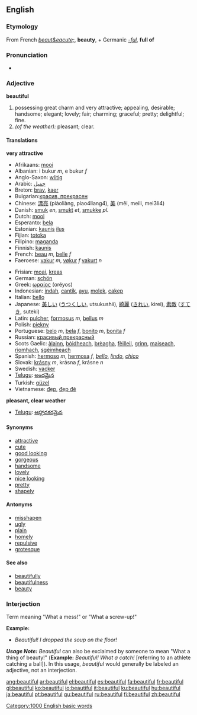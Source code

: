 ==English==

{{rank|England|sense|ten|422|beautiful|possible|mark|followed}}

===Etymology===
From French ''[[beaut&eacute;]]'', '''beauty''', + Germanic ''[[-ful]]'', '''full of'''

===Pronunciation===
*{{audio|en-us-beautiful.ogg|Audio (US)}}

=== Adjective ===
'''beautiful'''
#possessing great charm and very attractive; appealing, desirable; handsome; elegant; lovely; fair; charming; graceful; pretty; delightful; fine.
#''(of the weather):'' pleasant; clear.

====Translations====
'''very attractive'''
{{top}}
*Afrikaans: [[mooi]]
*Albanian:  i bukur ''m'', e bukur ''f''
*Anglo-Saxon: [[wlitig]]
*Arabic: [[جميل]]
*Breton: [[brav]], [[kaer]]
*Bulgarian:[[красив, прекрасен]]
*Chinese: [[漂亮]] (piàoliàng, piao4liang4), [[美]] (měi, meili, mei3li4)
*Danish: [[smuk]] ''en'', [[smukt]] ''et'', [[smukke]] ''pl.''
*Dutch: [[mooi]]
*Esperanto: [[bela]]
*Estonian: [[kaunis]] [[ilus]]
*Fijian: [[totoka]]
*Filipino: [[maganda]]
*Finnish: [[kaunis]]
*French: [[beau]] ''m'', [[belle]] ''f''
*Faeroese: [[vakur]] ''m'', [[vøkur]] ''f'' [[vakurt]] ''n''
{{mid}}
*Frisian: [[moai]], [[kreas]]
*German: [[schön]]
*Greek: [[ωραίος]] (oréyos)
*Indonesian: [[indah]], [[cantik]], [[ayu]], [[molek]], [[cakep]]
*Italian: [[bello]]
*Japanese: [[美しい]] ([[うつくしい]], utsukushii), [[綺麗]] ([[きれい]], kirei), [[素敵]] ([[すてき]], suteki)
*Latin: [[pulcher]], [[formosus]] ''m'', [[bellus]] ''m''
*Polish: [[piękny]]
*Portuguese: [[belo]] ''m'', [[bela]] ''f'', [[bonito]] ''m'', [[bonita]] ''f''
*Russian: [[красивый]],[[прекрасный]]
*Scots Gaelic: [[àlainn]], [[bòidheach]], [[brèagha]], [[fèilleil]], [[grinn]], [[maiseach]], [[rìomhach]], [[sgèimheach]]
*Spanish: [[hermoso]] ''m'', [[hermosa]] ''f'', ''[[bello]]'', ''[[lindo]]'', ''[[chico]]''
*Slovak: [[krásny]] ''m'', krásna ''f'', krásne ''n''
*Swedish: [[vacker]]
*[[Telugu]]: [[అందమైన]]
*Turkish: [[güzel]]
*Vietnamese: [[đẹp]], [[đẹp đẽ]]
{{bottom}}

'''pleasant, clear weather'''
{{top}}
{{mid}}
*[[Telugu]]: [[ఆహ్లాదకరమైన]]
{{bottom}}

====Synonyms====
*[[attractive]]
*[[cute]]
*[[good looking]]
*[[gorgeous]]
*[[handsome]]
*[[lovely]]
*[[nice looking]]
*[[pretty]]
*[[shapely]]

====Antonyms====

*[[misshapen]]
*[[ugly]]
*[[plain]]
*[[homely]]
*[[repulsive]]
*[[grotesque]]

====See also====
*[[beautifully]]
*[[beautifulness]]
*[[beauty]]

===Interjection===
Term meaning "What a mess!" or "What a screw-up!"

'''Example:'''
*''Beautiful!  I dropped the soup on the floor!''

'''''Usage Note:''''' ''Beautiful'' can also be exclaimed by someone to mean "What a thing of beauty!"  ('''Example:'''  ''Beautiful!  What a catch!'' [referring to an athlete catching a ball]).  In this usage, ''beautiful'' would generally be labeled an adjective, not an interjection.


[[Category:1000 English basic words]]

[[ang:beautiful]]
[[ar:beautiful]]
[[el:beautiful]]
[[es:beautiful]]
[[fa:beautiful]]
[[fr:beautiful]]
[[gl:beautiful]]
[[ko:beautiful]]
[[io:beautiful]]
[[it:beautiful]]
[[ku:beautiful]]
[[hu:beautiful]]
[[ja:beautiful]]
[[pt:beautiful]]
[[qu:beautiful]]
[[ru:beautiful]]
[[fi:beautiful]]
[[zh:beautiful]]